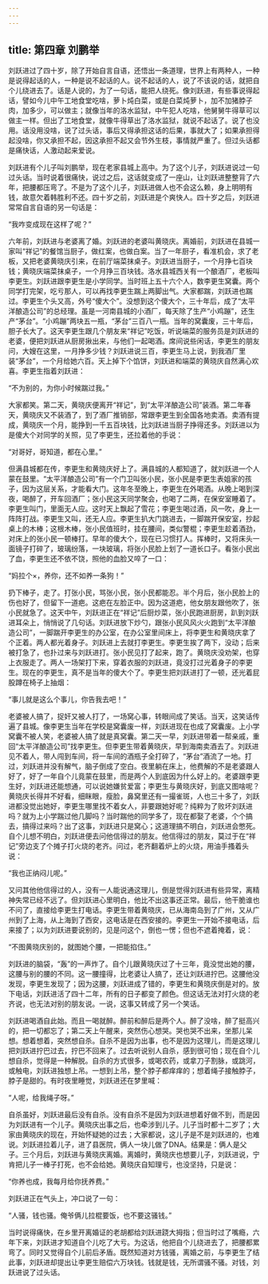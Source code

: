 ```yaml
---
---
---
```

title: 第四章 刘鹏举
---




刘跃进过了四十岁，除了开始自言自语，还悟出一条道理，世界上有两种人，一种是说得起话的人，一种是说不起话的人。说不起话的人，说了不该说的话，就把自个儿绕进去了。话是人说的，为了一句话，能把人绕死。像刘跃进，有些事说得起话，譬如今儿中午工地食堂吃啥，萝卜炖白菜，或是白菜炖萝卜，加不加猪脖子肉，加多少，可以做主；就像当年的洛水监狱，中午犯人吃啥，他舅舅牛得草可以做主一样。但出了工地食堂，就像牛得草出了洛水监狱，就说不起话了。说了也没用。话没用没啥，说了过头话，事后又得承担这话的后果，事就大了；如果承担得起没啥，你又承担不起，因这承担不起又会节外生枝，事情就严重了。但过头话都是痛快话，人激动起来爱说。

刘跃进有个儿子叫刘鹏举，现在老家县城上高中。为了这个儿子，刘跃进说过一句过头话。当时说着很痛快，说过之后，这话就变成了一座山，让刘跃进整整背了六年，把腰都压弯了。不是为了这个儿子，刘跃进做人也不会这么赖，身上明明有钱，故意欠着韩胜利不还。四十岁之前，刘跃进是个爽快人。四十岁之后，刘跃进常常自言自语的另一句话是：

“我咋变成现在这样了呢？”

六年前，刘跃进与老婆离了婚。刘跃进的老婆叫黄晓庆。离婚前，刘跃进在县城一家叫“祥记”的餐馆当厨子，做红案，也做白案。当了一年厨子，看准机会，求了老板，又把老婆黄晓庆引来，在前厅端菜抹桌子。刘跃进当厨子，一个月挣七百块钱；黄晓庆端菜抹桌子，一个月挣三百块钱。洛水县城西关有一个酿酒厂，老板叫李更生。刘跃进跟李更生是小学同学。当时班上五十六个人，数李更生窝囊。两个同学打完架，吃亏那人，可以再找李更生踹上两脚出气。大家都踹，刘跃进也踹过。李更生个头又高，外号“傻大个”。没想到这个傻大个，三十年后，成了“太平洋酿造公司”的总经理。虽是一河南县城的小酒厂，每天除了生产“小鸡蹦”，还生产“茅台”。“小鸡蹦”两块五一瓶，“茅台”三百八一瓶。当年的窝囊废，三十年后，胆子长大了。这天李更生跟几个朋友来“祥记”吃饭，听说端菜的服务员是刘跃进的老婆，便把刘跃进从厨房揪出来，与他们一起喝酒。席间说些闲话，李更生的朋友问，大嫂在这里，一月挣多少钱？刘跃进说三百，李更生马上说，到我酒厂里装“茅台”，一个月给她六百。天上掉下个馅饼，刘跃进和端菜的黄晓庆自然满心欢喜。李更生指着刘跃进：

“不为别的，为你小时候踹过我。”

大家都笑。第二天，黄晓庆便离开“祥记”，到“太平洋酿造公司”装酒。第二年春天，黄晓庆又不装酒了，到了酒厂推销部，常跟李更生到全国各地卖酒。卖酒有提成，黄晓庆一个月，能挣到一千五百块钱，比刘跃进当厨子挣得还多。刘跃进以为是傻大个对同学的关照，见了李更生，还拉着他的手说：

“对哥好，哥知道，都在心里。”

但满县城都在传，李更生和黄晓庆好上了。满县城的人都知道了，就刘跃进一个人蒙在鼓里。“太平洋酿造公司”有一个门卫叫张小民，张小民是李更生表姐家的孩子，因为这层关系，才能看大门。这年冬至晚上，李更生在外喝酒。从晚上喝到深夜，喝醉了，开车回酒厂；张小民这天同学聚会，也喝了二两，在保安室睡着了。李更生叫门，里面无人应。这时天上飘起了雪花；李更生喝过酒，风一吹，身上一阵阵打战。李更生又叫，还无人应。李更生扒大门跳进去，一脚踹开保安室，抄起桌上的木棒；这根木棒，张小民值班时，挂在腰间，类似警棍；李更生趁着酒劲，对床上的张小民一顿棒打。早年的傻大个，现在已习惯打人。挥棒时，又将床头一面镜子打碎了，玻璃纷落，一块玻璃，将张小民脸上划了一道长口子。看张小民出了血，李更生还不依不饶，照他的血脸又啐了一口：

“妈拉个×，养你，还不如养一条狗！”

扔下棒子，走了。打张小民，骂张小民，张小民都能忍。半个月后，张小民脸上的伤也好了，但留下一道疤。这疤在左脸正中。因为这道疤，他女朋友跟他吹了，张小民就急了。这天中午，刘跃进正在“祥记”后厨炒菜，张小民跑进厨房，趴到刘跃进耳朵上，悄悄说了几句话。刘跃进放下炒勺，跟张小民风风火火跑到“太平洋酿造公司”，一脚踹开李更生的办公室，在办公室里间床上，将李更生和黄晓庆拿了个正着。两人都光着身子。刘跃进上去就打李更生。李更生挨了两下，没动；后来被打急了，也扑过来与刘跃进打。张小民见打了起来，跑了。黄晓庆没劝架，也穿上衣服走了。两人一场架打下来，穿着衣服的刘跃进，竟没打过光着身子的李更生。现在的李更生，真不是当年的傻大个了。李更生把刘跃进打了一顿，还光着屁股蹲在椅子上抽烟：

“事儿就是这么个事儿，你告我去吧！”

老婆被人搞了，捉奸又被人打了，一场窝心事，转眼间成了笑话。当天，这笑话传遍了县城。像李更生当年在学校是窝囊废一样，刘跃进现在也成了窝囊废。上小学窝囊不被人笑，老婆被人搞了就是真窝囊。第二天一早，刘跃进带着一帮亲戚，重回“太平洋酿造公司”找李更生。但李更生带着黄晓庆，早到海南卖酒去了。刘跃进见不着人，带人闯到车间，将一车间的酒瓶子全打碎了，“茅台”酒流了一地。打过，刘跃进并没有解气，脑子倒成了空白。夜里躺在床上，他费解的不是老婆跟人好了，好了一年自个儿竟蒙在鼓里，而是两个人到底因为什么好上的。老婆跟李更生好，刘跃进还能想通，可以说她嫌贫爱富；李更生与黄晓庆好，到底又图啥呢？黄晓庆长得并不好看，细眯眼，瘦脸，鼻窝里还有一撮雀斑，人也三十多了，刘跃进都没觉出她好，李更生哪里找不着女人，非要跟她好呢？纯粹为了败坏刘跃进吗？就为上小学踹过他几脚吗？当时踹他的同学多了，现在都娶了老婆，个个搞去，搞得过来吗？出了这事，刘跃进只是窝心；这道理搞不明白，刘跃进会憋死。自个儿想不明白，刘跃进便去问他信得过的朋友。他信得过的朋友，莫过于在“祥记”旁边支了个摊子打火烧的老齐。问过，老齐翻着炉上的火烧，用油手搔着头说：

“我也正纳闷儿呢。”

又问其他他信得过的人，没有一人能说通这理儿，倒是觉得刘跃进有些异常，离精神失常已经不远了。但刘跃进心里明白，他比不出这事还正常。最后，他干脆谁也不问了，直接给李更生打电话。李更生带着黄晓庆，已从海南岛到了广州，又从广州到了上海，从上海到了西安，这电话是在西安接的。李更生一开始不接电话，后来接了；以为刘跃进要说别的，见是问这个，倒也一愣；但也不遮着掩着，说：

“不图黄晓庆别的，就图她个腰，一把能掐住。”

刘跃进的脑袋，“轰”的一声炸了。自个儿跟黄晓庆过了十三年，竟没觉出她的腰，这腰与别的腰的不同。这一腰撞得，比老婆让人搞了，还让刘跃进拧巴。这腰他没发现，李更生发现了；因为这腰，刘跃进成了错的，李更生和黄晓庆倒是对的。放下电话，刘跃进活了四十二年，所有的日子都变了颜色。但这话无法对打火烧的老齐说，也无法对别的朋友说。一说，这事又转成了另一个笑话。

刘跃进喝酒自此始。而且一喝就醉。醉前和醉后是两个人。醉了没啥，醉了挺高兴的，把一切都忘了；第二天上午醒来，突然伤心想哭。哭也哭不出来，坐那儿呆想。想着想着，突然想自杀。自杀不是因为出事，也不是因为这理儿，而是这理儿把刘跃进拧巴过去，拧巴不回来了。过去听说别人自杀，感到很可怕；现在自个儿想自杀，觉得是一种解脱。自杀的方式很多，或喝农药，或拿刀子割脉，或跳河，或触电，刘跃进独想上吊。一想到上吊，整个脖子都痒痒的；想着绳子接触脖子，脖子是甜的。有时夜里睡觉，刘跃进还在梦里喊：

“人呢，给我绳子呀。”

自杀虽好，刘跃进最后没有自杀。没有自杀不是因为刘跃进想着好做不到，而是因为刘跃进有一个儿子。黄晓庆出事之后，也牵涉到儿子。儿子当时都十二岁了；大家由黄晓庆的现在，开始怀疑她的过去；大家都说，这儿子是不是刘跃进的，也难说。刘跃进拉着儿子，进了县医院，俩人一块儿做了DNA。结果是：俩人是父子。三个月后，刘跃进与黄晓庆离婚。离婚时，黄晓庆也想要儿子，刘跃进说，宁肯把儿子一棒子打死，也不会给她。黄晓庆自知理亏，也没坚持，只是说：

“你养也成，我每月给你抚养费。”

刘跃进正在气头上，冲口说了一句：

“人骚，钱也骚。俺爷俩儿拉棍要饭，也不要这骚钱。”

当时说得痛快，在乡里开离婚证的老胡都给刘跃进跷大拇指；但当时过了嘴瘾，六年下来，刘跃进才知道自个儿吃了大亏。为这话，他把自个儿绕进去了，把腰都累弯了。同时又觉得自个儿前后矛盾。既然知道对方钱骚，离婚之前，与李更生了结此事，刘跃进却提出让李更生赔偿六万块钱。钱就是钱，无所谓骚不骚。对钱，刘跃进说了过头话。